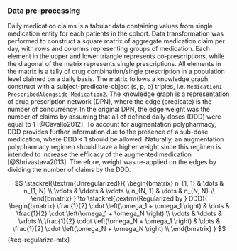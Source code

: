 ::: {.content-visible unless-meta="in.article"}
### Data pre-processing
:::

Daily medication claims is a tabular data containing values from single medication entity for each patients in the cohort. Data transformation was performed to construct a square matrix of aggregate medication claim per day, with rows and columns representing groups of medication. Each element in the upper and lower triangle represents co-prescriptions, while the diagonal of the matrix represents single prescriptions. All elements in the matrix is a tally of drug combination/single prescription in a population level claimed on a daily basis. The matrix follows a knowledge graph construct with a subject-predicate-object (s, p, o) triples, i.e. `Medication1-PrescribedAlongside-Medication2`. The knowledge graph is a representation of drug prescription network (DPN), where the edge (predicate) is the number of concurrency. In the original DPN, the edge weight was the number of claims by assuming that all of defined daily doses (DDD) were equal to 1 [@Cavallo2012]. To account for augmentation polypharmacy, DDD provides further information due to the presence of a sub-dose medication, where DDD < 1 should be allowed. Naturally, an augmentation polypharmacy regimen should have a higher weight since this regimen is intended to increase the efficacy of the augmented medication [@Shrivastava2013]. Therefore, weight was re-applied on the edges by dividing the number of claims by the DDD.

$$
\stackrel{\textrm{Unregularized}}{
  \begin{bmatrix}
  n_{1, 1} & \dots & n_{1, N} \\
  \vdots & \ddots & \vdots \\
  n_{N, 1} & \dots & n_{N, N} \\
  \end{bmatrix}
}
\to
\stackrel{\textrm{Regularized by } DDD}{
  \begin{bmatrix}
  \frac{1}{2} \cdot \left(\omega_1 + \omega_1 \right) & \dots & \frac{1}{2} \cdot \left(\omega_1 + \omega_N \right) \\
  \vdots & \ddots & \vdots \\
  \frac{1}{2} \cdot \left(\omega_N + \omega_1 \right) & \dots & \frac{1}{2} \cdot \left(\omega_N + \omega_N \right) \\
  \end{bmatrix}
}
$$ {#eq-regularize-mtx}

